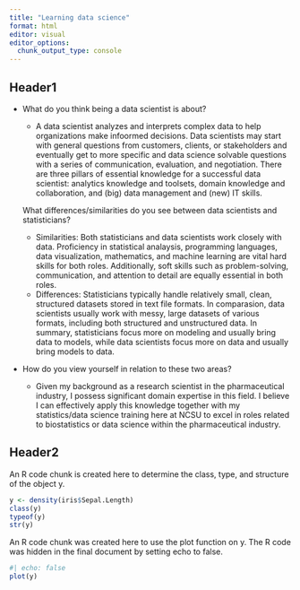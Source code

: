 ```yaml
---
title: "Learning data science"
format: html
editor: visual
editor_options: 
  chunk_output_type: console
---
```


## Header1

-   What do you think being a data scientist is about?

    -   A data scientist analyzes and interprets complex data to help organizations make infoormed decisions. Data scientists may start with general questions from customers, clients, or stakeholders and eventually get to more specific and data science solvable questions with a series of communication, evaluation, and negotiation. There are three pillars of essential knowledge for a successful data scientist: analytics knowledge and toolsets, domain knowledge and collaboration, and (big) data management and (new) IT skills.

    What differences/similarities do you see between data scientists and statisticians?

    -   Similarities: Both statisticians and data scientists work closely with data. Proficiency in statistical analaysis, programming languages, data visualization, mathematics, and machine learning are vital hard skills for both roles. Additionally, soft skills such as problem-solving, communication, and attention to detail are equally essential in both roles.
    -   Differences: Statisticians typically handle relatively small, clean, structured datasets stored in text file formats. In comparasion, data scientists usually work with messy, large datasets of various formats, including both structured and unstructured data. In summary, statisticians focus more on modeling and usually bring data to models, while data scientists focus more on data and usually bring models to data.

-   How do you view yourself in relation to these two areas?

    -   Given my background as a research scientist in the pharmaceutical industry, I possess significant domain expertise in this field. I believe I can effectively apply this knowledge together with my statistics/data science training here at NCSU to excel in roles related to biostatistics or data science within the pharmaceutical industry.

## Header2

An R code chunk is created here to determine the class, type, and structure of the object y.

```r
y <- density(iris$Sepal.Length)
class(y)
typeof(y)
str(y)
```

An R code chunk was created here to use the plot function on y. The R code was hidden in the final document by setting echo to false.

```r
#| echo: false
plot(y)
```

